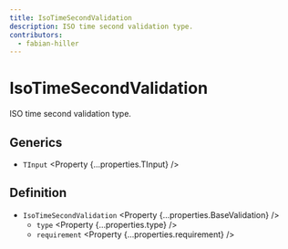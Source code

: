 ```yaml
---
title: IsoTimeSecondValidation
description: ISO time second validation type.
contributors:
  - fabian-hiller
---
```



# IsoTimeSecondValidation

ISO time second validation type.

## Generics

- `TInput` <Property {...properties.TInput} />

## Definition

- `IsoTimeSecondValidation` <Property {...properties.BaseValidation} />
  - `type` <Property {...properties.type} />
  - `requirement` <Property {...properties.requirement} />
